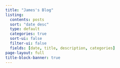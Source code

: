 ```yaml
---
title: "James's Blog"
listing:
  contents: posts
  sort: "date desc"
  type: default
  categories: true
  sort-ui: false
  filter-ui: false
  fields: [date, title, description, categories]
page-layout: full
title-block-banner: true
---
```



